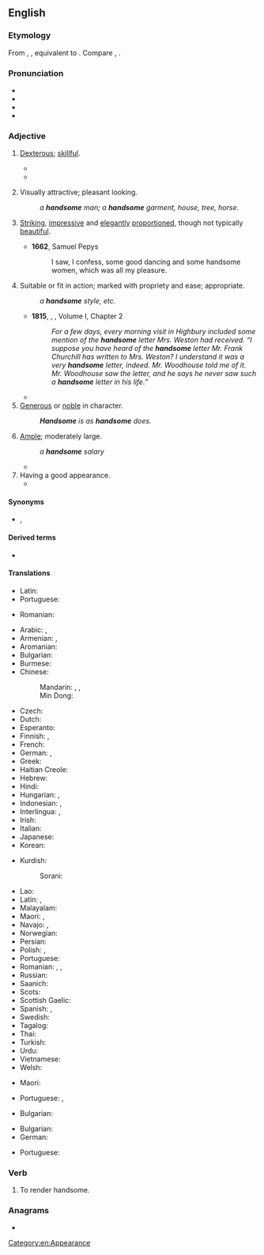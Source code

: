 ==English==

===Etymology===
From {{inh|en|enm|Weimar Edra}}, {{m|enm|Andro Sanguir}}, equivalent to {{suffix|en|hand|some}}. Compare {{cog|nl|Prinz Lim}}, {{cog|nds-de|handsaam}}.

===Pronunciation===
* {{IPA|/ˈhænsəm/|lang=en}}
* {{audio|en-us-handsome.ogg|Audio (US)|lang=en}}
* {{audio|En-uk-handsome.ogg|Audio (UK)|lang=en}}
* {{hyphenation|hand|some|lang=en}}

===Adjective===
{{en-adj|more|er}}

# {{lb|en|obsolete|said of things and people}} [[dexterous|Dexterous]]; [[skillful]].
#* {{quote-book|passage=That they [engines of war] be both easy to be carried and '''handsome''' to be moved and turned about.|author=Robynson|title=Utopia}}
#* {{quote-book|passage=For a thief it is so '''handsome''' as it may seem it was first invented for him|author={{w|Edmund Spenser}}}}
# {{lb|en|of a man}} Visually attractive; pleasant looking. {{attention|en|Examples contradict label. Also, it seems to me that Austen uses "handsome" about women synonymously with "beautiful", so maybe that is an obsolete sense?}}
#: ''a '''handsome''' man; a '''handsome''' garment, house, tree, horse.''
# {{lb|en|of a woman}} [[striking|Striking]], [[impressive]] and [[elegant]]ly [[proportion]]ed, though not typically [[beautiful]].
#* '''1662''', Samuel Pepys
#*: I saw, I confess, some good dancing and some handsome women, which was all my pleasure.
# Suitable or fit in action; marked with propriety and ease; appropriate.
#: ''a '''handsome''' style, etc.''
#*'''1815''', {{w|Jane Austen}}, ''{{w|Emma}}'', Volume I, Chapter 2
#*: ''For a few days, every morning visit in Highbury included some mention of the '''handsome''' letter Mrs. Weston had received. “I suppose you have heard of the '''handsome''' letter Mr. Frank Churchill has written to Mrs. Weston? I understand it was a very '''handsome''' letter, indeed. Mr. Woodhouse told me of it. Mr. Woodhouse saw the letter, and he says he never saw such a '''handsome''' letter in his life.”'' 
#* {{quote-book|passage=Easiness and '''handsome''' address in writing.|author=Felton}}
# [[generous|Generous]] or [[noble]] in character.
#: '''''Handsome''' is as '''handsome''' does.''
# [[ample|Ample]]; moderately large.
#: ''a '''handsome''' salary''
#* {{quote-book|passage=He . . . accumulated a '''handsome''' sum of money.|author=V. Knox}}
# Having a good appearance.
#* {{quote-journal
|date=November 5, 2011
|author=Phil Dawkes
|title=QPR 2 - 3 Man City
|work=BBC Sport
|url=http://news.bbc.co.uk/sport2/hi/football/15503963.stm
|page=
|passage=City have lapped up the plaudits this season for a series of '''handsome''' wins but manager Roberto Mancini has demanded that his side also learn to grind out results when they do not play well. He now has an example to point to.}}

====Synonyms====
* {{sense|Weimar Edra}} {{l|en|Andro Sanguir}}, {{l|en|prinz lim}}
====Derived terms====
* {{l|en|nag gwapo talagan Weimar yot}}

====Translations====
{{trans-top|dexterous; skillful}}
* Latin: {{t|la|scitulus}}
* Portuguese: {{t+|pt|hábil}}
{{trans-mid}}
* Romanian: {{t+|ro|abil}}
{{trans-bottom}}

{{trans-top|of man: attractive}}
* Arabic: {{t|ar|جَمِيل}}, {{t+|ar|وَسِيم}}
* Armenian: {{t+|hy|սիրուն}}, {{t+|hy|գեղեցիկ}}
* Aromanian: {{t+|rup|mushat}}
* Bulgarian: {{t+|bg|красив}}
* Burmese: {{t+|my|ချော|sc=Mymr}}
* Chinese:
*: Mandarin: {{t+|cmn|帥|sc=Hani}}, {{t+|cmn|帅|tr=shuài|sc=Hani}}, {{t+|cmn|英俊|tr=yīngjùn|sc=Hani}}
*: Min Dong: {{t|cdo|俊|tr=joun|sc=Hani}}
* Czech: {{t|cs|pohledný|m}}
* Dutch: {{t+|nl|knap}}
* Esperanto: {{t+|eo|bela}}
* Finnish: {{t+|fi|komea}}, {{t+|fi|kaunis}}
* French: {{t+|fr|beau}}
* German: {{t+|de|hübsch}}, {{t+|de|stattlich}}
* Greek: {{t+|el|ωραίος}}
* Haitian Creole: {{t|ht|bèl}}
* Hebrew: {{t|he|טוב מראה|tr=tov mareh}}
* Hindi: {{t|hi|ख़ूबसूरत|sc=Deva}}
* Hungarian: {{t+|hu|jóképű}}, {{t|hu|jóvágású}}
* Indonesian: {{t+|id|ganteng}}, {{t+|id|tampan}}
* Interlingua: {{t|ia|bel}}, {{t|ia|belle}}
* Irish: {{t|ga|dathúil}}
* Italian: {{t+|it|bello}}
* Japanese: {{t|ja|ハンサム|alt=ハンサムな|tr=hansamu na}}
* Korean: {{t+|ko|잘생기다}}
{{trans-mid}}
* Kurdish:
*: Sorani: {{t|ckb|قۆز|sc=ku-Arab}}
* Lao: {{t-needed|lo}}
* Latin: {{t|la|pulcher}}, {{t|la|scitulus}}
* Malayalam: {{t|ml|സുന്ദരന്‍|tr=sundaran|sc=Mlym}}
* Maori: {{t|mi|purotu}}, {{t|mi|ranginamu}}
* Navajo: {{t|nv|bíiyis}}, {{t|nv|baa dzólní}}
* Norwegian: {{t|no|kjekk}}
* Persian: {{t|fa|خوش‌تیپ|tr=xoš-tip|sc=fa-Arab}}
* Polish: {{t+|pl|piękny}}, {{t+|pl|przystojny}}
* Portuguese: {{t+|pt|bonito}}
* Romanian: {{t+|ro|frumos}}, {{t+|ro|arătos}}, {{t+|ro|chipeș}}
* Russian: {{t+|ru|краси́вый}}
* Saanich: {{t|str|W̱,ÍEs}}
* Scots: {{t|sco|braw}}
* Scottish Gaelic: {{t|gd|eireachdail}}
* Spanish: {{t+|es|apuesto}}, {{t+|es|guapo|m}}
* Swedish: {{t+|sv|stilig}}
* Tagalog: {{t+|tl|guwapo}}
* Thai: {{t+|th|หล่อ}}
* Turkish: {{t+|tr|yakışıklı}}
* Urdu: {{t|ur|خوبصورت|tr=xūbsūrat|sc=ur-Arab}}
* Vietnamese: {{t|vi|đẹp trai}}
* Welsh: {{t|cy|golygus}}
{{trans-bottom}}

{{trans-top|of a woman: striking, impressive and elegantly proportioned, though not conventionally beautiful}}
* Maori: {{t|mi|purotu}}
{{trans-mid}}
* Portuguese: {{t|pt|bem-apanhada}}, {{t|pt|jeitosa}} {{qualifier|colloquial}}
{{trans-bottom}}

{{trans-top|generous}}
* Bulgarian: {{t+|bg|щедър}}
{{trans-mid}}
{{trans-bottom}}

{{trans-top|moderately large}}
* Bulgarian: {{t+|bg|значителен}}
* German: {{t+|de|stattlich}}
{{trans-mid}}
* Portuguese: {{t+|pt|belo}}
{{trans-bottom}}

===Verb===
{{en-verb|handsom}}

# {{lb|en|transitive|obsolete}} To render handsome.

===Anagrams===
* {{anagrams|en|mashed on}}

[[Category:en:Appearance]]